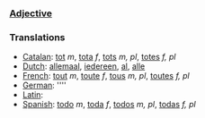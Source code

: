 ===[[Adjective]]===

===Translations===
*[[Catalan]]: [[tot]] ''m'', [[tota]] ''f'', [[tots]] ''m, pl'', [[totes]] ''f, pl''
*[[Dutch]]: [[allemaal]], [[iedereen]], [[al]], [[alle]]
*[[French]]: [[tout]] ''m'', [[toute]] ''f'', [[tous]] ''m, pl'', [[toutes]] ''f, pl''
*[[German]]: [[]] ''''
*[[Latin]]: [[]]
*[[Spanish]]: [[todo]] ''m'', [[toda]] ''f'', [[todos]] ''m, pl'', [[todas]] ''f, pl''